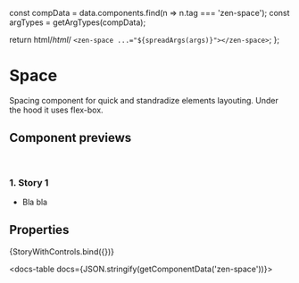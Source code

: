 
const compData = data.components.find(n => n.tag === 'zen-space');
const argTypes = getArgTypes(compData);

<Meta title="Helpers/Space" component="zen-space" argTypes={argTypes} />

  return html/*html*/ ` <zen-space ...="${spreadArgs(args)}"></zen-space> `;
};

# Space

Spacing component for quick and standradize elements layouting.
Under the hood it uses flex-box.

## Component previews

<br />

### 1. Story 1

- Bla bla

## Properties

<Canvas>
  <Story
    name="default"
    args={{
      ...getDefaultArgs(argTypes),
    }}
  >
    {StoryWithControls.bind({})}
  </Story>
</Canvas>

<ArgsTable story="default" />

<docs-table docs={JSON.stringify(getComponentData('zen-space'))}></docs-table>
